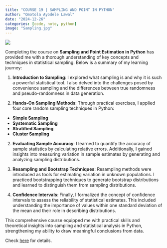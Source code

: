 ```yaml
---
title: "COURSE 19 | SAMPLING AND POINT IN PYTHON"
author: "Omotola Ayodele Lawal"
date: "2024-12-26"
categories: [code, note, python]
image: "Sampling.jpg"
---
```


![](Sampling.jpg)

Completing the course on **Sampling and Point Estimation in Python** has provided me with a thorough understanding of key concepts and techniques in statistical sampling. Below is a summary of my learning journey:

1.  **Introduction to Sampling**: I explored what sampling is and why it is such a powerful statistical tool. I also delved into the challenges posed by convenience sampling and the differences between true randomness and pseudo-randomness in data generation.

2.  **Hands-On Sampling Methods**: Through practical exercises, I applied four core random sampling techniques in Python:

-   **Simple Sampling**
-   **Systematic Sampling**
-   **Stratified Sampling**
-   **Cluster Sampling**

2.  **Evaluating Sample Accuracy**: I learned to quantify the accuracy of sample statistics by calculating relative errors. Additionally, I gained insights into measuring variation in sample estimates by generating and analyzing sampling distributions.

3.  **Resampling and Bootstrap Techniques**: Resampling methods were introduced as tools for estimating variation in unknown populations. I practiced bootstrapping techniques to generate bootstrap distributions and learned to distinguish them from sampling distributions.

4.  **Confidence Intervals**: Finally, I formalized the concept of confidence intervals to assess the reliability of statistical estimates. This included understanding the importance of values within one standard deviation of the mean and their role in describing distributions.

This comprehensive course equipped me with practical skills and theoretical insights into sampling and statistical analysis in Python, strengthening my ability to draw meaningful conclusions from data.

Check [here](https://lawaloa.github.io/Sampling/){target="_blank"} for details.
